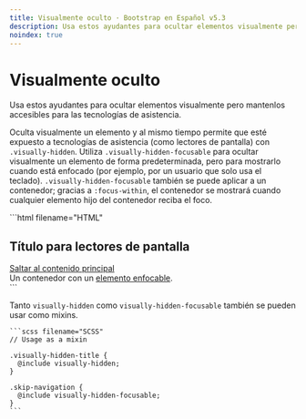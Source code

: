 ```yaml
---
title: Visualmente oculto · Bootstrap en Español v5.3
description: Usa estos ayudantes para ocultar elementos visualmente pero mantenlos accesibles para las tecnologías de asistencia.
noindex: true
---
```


# Visualmente oculto

Usa estos ayudantes para ocultar elementos visualmente pero mantenlos accesibles para las tecnologías de asistencia.

Oculta visualmente un elemento y al mismo tiempo permite que esté expuesto a tecnologías de asistencia (como lectores de pantalla) con `.visually-hidden`. Utiliza `.visually-hidden-focusable` para ocultar visualmente un elemento de forma predeterminada, pero para mostrarlo cuando está enfocado (por ejemplo, por un usuario que solo usa el teclado). `.visually-hidden-focusable` también se puede aplicar a un contenedor; gracias a `:focus-within`, el contenedor se mostrará cuando cualquier elemento hijo del contenedor reciba el foco.

<DemoIframe path="/demos/bootstrap/5.3/helpers/visually-hidden/index.html">
    ```html filename="HTML"
    <h2 class="visually-hidden">Título para lectores de pantalla</h2>
    <a class="visually-hidden-focusable" href="#content">Saltar al contenido principal</a>
    <div class="visually-hidden-focusable">Un contenedor con un <a href="#">elemento enfocable</a>.</div>
    ```
</DemoIframe>

Tanto `visually-hidden` como `visually-hidden-focusable` también se pueden usar como mixins.

    ```scss filename="SCSS"
    // Usage as a mixin
    
    .visually-hidden-title {
      @include visually-hidden;
    }
    
    .skip-navigation {
      @include visually-hidden-focusable;
    }
    ```